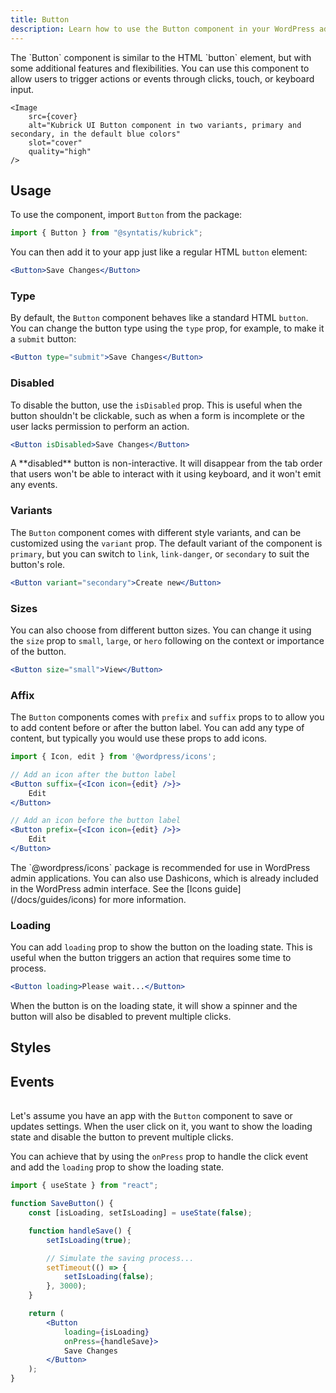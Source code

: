 ```yaml
---
title: Button
description: Learn how to use the Button component in your WordPress admin application.
---
```



<Lead storybook="/docs/components-button--docs" stackblitz="/edit/syntatis-kubrick-button?file=src/App.jsx">
	The `Button` component is similar to the HTML `button` element, but with some
	additional features and flexibilities. You can use this component to allow
	users to trigger actions or events through clicks, touch, or keyboard input.

	<Image
		src={cover}
		alt="Kubrick UI Button component in two variants, primary and secondary, in the default blue colors"
		slot="cover"
		quality="high"
	/>
</Lead>

## Usage

To use the component, import `Button` from the package:

```jsx
import { Button } from "@syntatis/kubrick";
```

You can then add it to your app just like a regular HTML `button` element:

```jsx
<Button>Save Changes</Button>
```

### Type

By default, the `Button` component behaves like a standard HTML `button`. You can change the button type using the `type` prop, for example, to make it a `submit` button:

```jsx
<Button type="submit">Save Changes</Button>
```

### Disabled

To disable the button, use the `isDisabled` prop. This is useful when the button shouldn't be clickable, such as when a form is incomplete or the user lacks permission to perform an action.

```jsx
<Button isDisabled>Save Changes</Button>
```

<Aside>
	A **disabled** button is non-interactive. It will disappear from the tab order
	that users won't be able to interact with it using keyboard, and it won't emit
	any events.
</Aside>

### Variants

The `Button` component comes with different style variants, and can be customized using the `variant` prop. The default variant of the component is `primary`, but you can switch to `link`, `link-danger`, or `secondary` to suit the button's role.

```jsx
<Button variant="secondary">Create new</Button>
```

### Sizes

You can also choose from different button sizes. You can change it using the `size` prop to `small`, `large`, or `hero` following on the context or importance of the button.

```jsx
<Button size="small">View</Button>
```

### Affix

The `Button` components comes with `prefix` and `suffix` props to to allow you to add content before or after the button label. You can add any type of content, but typically you would use these props to add icons.

```jsx
import { Icon, edit } from '@wordpress/icons';

// Add an icon after the button label
<Button suffix={<Icon icon={edit} />}>
	Edit
</Button>

// Add an icon before the button label
<Button prefix={<Icon icon={edit} />}>
	Edit
</Button>
```

<Aside type="tip">
	The `@wordpress/icons` package is recommended for use in WordPress admin
	applications. You can also use Dashicons, which is already included in the
	WordPress admin interface. See the [Icons guide](/docs/guides/icons) for more
	information.
</Aside>

### Loading

You can add `loading` prop to show the button on the loading state. This is useful when the button triggers an action that requires some time to process.

```jsx
<Button loading>Please wait...</Button>
```

When the button is on the loading state, it will show a spinner and the button will also be disabled to prevent multiple clicks.

## Styles

<Table
	variant="classes"
	component="Button"
	items={[
		["root", "The root element of the button."],
		["prefix", "The wrapper element of the prefix content."],
		["suffix", "The wrapper element of the suffix content."],
		[
			"infix",
			"The wrapper element of the button label, when the prefix or suffix is present.",
		],
	]}
/>

## Events

<Table
	variant="events"
	component="Button"
	items={[
		[
			"onPress",
			"Triggered when the button is clicked. The callback function will receive the click event as an argument.",
		],
		[
			"onHoverChange",
			"Triggered when the button is hovered. The callback function will receive a boolean indicating if the button is hovered.",
		],
		[
			"onFocusChange",
			"Triggered when the button receives or loses focus. The callback function will receive a boolean indicating if the button is focused.",
		],
	]}
/>

Let's assume you have an app with the `Button` component to save or updates settings. When the user click on it, you want to show the loading state and disable the button to prevent multiple clicks.

You can achieve that by using the `onPress` prop to handle the click event and add the `loading` prop to show the loading state.

```jsx {18} collapse={8-12}
import { useState } from "react";

function SaveButton() {
	const [isLoading, setIsLoading] = useState(false);

	function handleSave() {
		setIsLoading(true);

		// Simulate the saving process...
		setTimeout(() => {
			setIsLoading(false);
		}, 3000);
	}

	return (
		<Button
			loading={isLoading}
			onPress={handleSave}>
			Save Changes
		</Button>
	);
}
```
